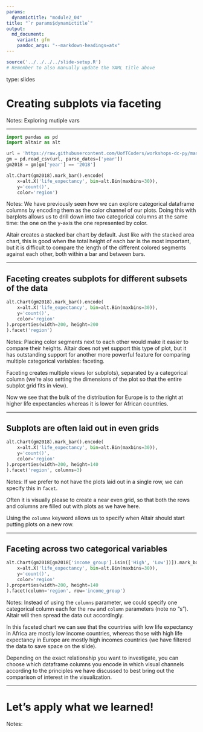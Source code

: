```yaml
---
params:
  dynamictitle: "module2_04"
title: "`r params$dynamictitle`"
output:
  md_document:
    variant: gfm
    pandoc_args: "--markdown-headings=atx"
---
```


```r
source('../../../../slide-setup.R')
# Remember to also manually update the YAML title above
```

type: slides

# Creating subplots via faceting

Notes:
Exploring mutiple vars

---

```python
import pandas as pd
import altair as alt

url = 'https://raw.githubusercontent.com/UofTCoders/workshops-dc-py/master/data/processed/world-data-gapminder.csv'
gm = pd.read_csv(url, parse_dates=['year'])
gm2018 = gm[gm['year'] == '2018']

alt.Chart(gm2018).mark_bar().encode(
    x=alt.X('life_expectancy', bin=alt.Bin(maxbins=30)),
    y='count()',
    color='region')
```

Notes:
We have previously seen how we can explore categorical dataframe columns
by encoding them as the color channel of our plots.
Doing this with barplots allows us to drill down into two categorical columns
at the same time:
the one on the y-axis
the one represented by color.

Altair creates a stacked bar chart by default.
Just like with the stacked area chart,
this is good when the total height of each bar
is the most important,
but it is difficult to compare
the length of the different colored segments against each other,
both within a bar and between bars.

---

## Faceting creates subplots for different subsets of the data

```python
alt.Chart(gm2018).mark_bar().encode(
    x=alt.X('life_expectancy', bin=alt.Bin(maxbins=30)),
    y='count()',
    color='region'
).properties(width=200, height=200
).facet('region')
```

Notes:
Placing color segments next to each other
would make it easier to compare their heights.
Altair does not yet support this type of plot,
but it has outstanding support for another more powerful feature
for comparing multiple categorical variables: faceting.

Faceting creates multiple views (or subplots),
separated by a categorical column
(we're also setting the dimensions of the plot
so that the entire subplot grid fits in view).

Now we see that the bulk of the distribution for Europe
is to the right at higher life expectancies
whereas it is lower for African countries.

---

## Subplots are often laid out in even grids

```python
alt.Chart(gm2018).mark_bar().encode(
    x=alt.X('life_expectancy', bin=alt.Bin(maxbins=30)),
    y='count()',
    color='region'
).properties(width=200, height=140
).facet('region', columns=3)
```

Notes:
If we prefer to not have the plots laid out in a single row,
we can specify this in `facet`.

Often it is visually please to create a near even grid,
so that both the rows and columns are filled out with plots
as we have here.

Using the `columns` keyword allows us to specify
when Altair should start putting plots on a new row.

---

## Faceting across two categorical variables

```python
alt.Chart(gm2018[gm2018['income_group'].isin(['High', 'Low'])]).mark_bar().encode(
    x=alt.X('life_expectancy', bin=alt.Bin(maxbins=30)),
    y='count()',
    color='region'
).properties(width=200, height=140
).facet(column='region', row='income_group')
```

Notes:
Instead of using the `columns` parameter,
we could specify one categorical column each
for the `row` and `column` parameters (note no "s").
Altair will then spread the data out accordingly.

In this faceted chart we can see that the countries with low life expectancy in Africa
are mostly low income countries,
whereas those with high life expectancy in Europe
are mostly high incomes countries
(we have filtered the data to save space on the slide).

Depending on the exact relationship you want to investigate,
you can choose which dataframe columns
you encode in which visual channels
according to the principles we have discussed
to best bring out the comparison of interest in the visualization.

---

# Let's apply what we learned!

Notes: <br>
